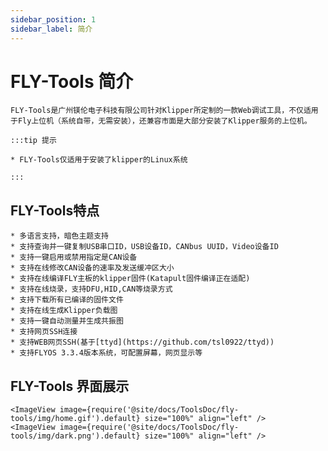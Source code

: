 ```yaml
---
sidebar_position: 1
sidebar_label: 简介
---
```



# FLY-Tools 简介

    FLY-Tools是广州镁伦电子科技有限公司针对Klipper所定制的一款Web调试工具，不仅适用于Fly上位机（系统自带，无需安装），还兼容市面是大部分安装了Klipper服务的上位机。

    :::tip 提示

    * FLY-Tools仅适用于安装了klipper的Linux系统

    :::
        

## FLY-Tools特点

    * 多语言支持，暗色主题支持
    * 支持查询并一键复制USB串口ID，USB设备ID，CANbus UUID，Video设备ID
    * 支持一键启用或禁用指定是CAN设备
    * 支持在线修改CAN设备的速率及发送缓冲区大小
    * 支持在线编译FLY主板的klipper固件(Katapult固件编译正在适配)
    * 支持在线烧录，支持DFU,HID,CAN等烧录方式
    * 支持下载所有已编译的固件文件
    * 支持在线生成Klipper负载图
    * 支持一键自动测量并生成共振图
    * 支持网页SSH连接
    * 支持WEB网页SSH(基于[ttyd](https://github.com/tsl0922/ttyd))
    * 支持FLYOS 3.3.4版本系统，可配置屏幕，网页显示等

## FLY-Tools 界面展示

    <ImageView image={require('@site/docs/ToolsDoc/fly-tools/img/home.gif').default} size="100%" align="left" />
    <ImageView image={require('@site/docs/ToolsDoc/fly-tools/img/dark.png').default} size="100%" align="left" />
